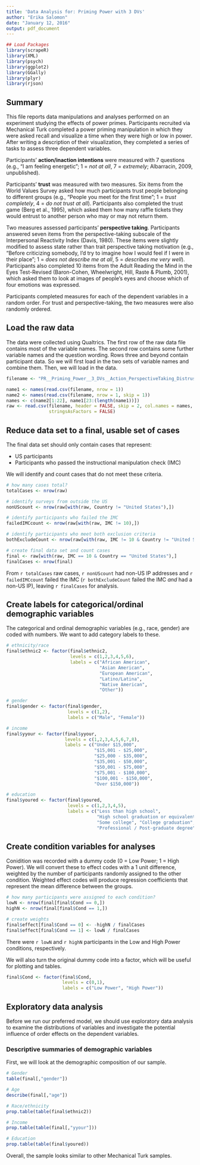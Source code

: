 ```yaml
---
title: 'Data Analysis for: Priming Power with 3 DVs'
author: "Erika Salomon"
date: "January 12, 2016"
output: pdf_document
---
```


```r
## Load Packages
library(scrapeR)
library(XML)
library(psych)
library(ggplot2)
library(GGally)
library(plyr)
library(rjson)
```

## Summary

This file reports data manipulations and analyses performed on an experiment studying the effects of power primes. Participants recruited via Mechanical Turk completed a power priming manipulation in which they were asked recall and visualize a time when they were high or low in power. After writing a description of their visualization, they completed a series of tasks to assess three dependent variables.

Participants'  **action/inaction intentions** were measured with 7 questions (e.g., "I am feeling energetic"; 1 = *not at all*, 7 = *extremely*; Albarracin, 2009, unpublished). 

Participants' **trust** was measured with two measures. Six items from the World Values Survey asked how much participants trust people belonging to different groups (e.g., "People you meet for the first time"; 1 = *trust completely*, 4 = *do not trust at all*). Participants also completed the trust game (Berg et al., 1995), which asked them how many raffle tickets they would entrust to another person who may or may not return them.

Two measures assessed participants' **perspective taking**. Participants answered seven items from the perspective-taking subscale of the Interpersonal Reactivity Index (Davis, 1980). These items were slightly modified to assess state rather than trait perspective taking motivation (e.g., "Before criticizing somebody, I'd try to imagine how I would feel if I were in their place"; 1 = *does not describe me at all*, 5 = *describes me very well*). Participants also completed 10 items from the Adult Reading the Mind in the Eyes Test-Revised (Baron-Cohen, Wheelwright, Hill, Raste & Plumb, 2001), which asked them to look at images of people's eyes and choose which of four emotions was expressed.

Participants completed measures for each of the dependent variables in a random order. For trust and perspective-taking, the two measures were also randomly ordered.

## Load the raw data

The data were collected using Qualtrics. The first row of the raw data file contains most of the variable names. The second row contains some further variable names and the question wording. Rows three and beyond contain participant data. So we will first load in the two sets of variable names and combine them. Then, we will load in the data.

```r
filename <- "PR__Priming_Power__3_DVs__Action_PerspectiveTaking_Distrust.csv"

name1 <- names(read.csv(filename, nrow = 1))
name2 <- names(read.csv(filename, nrow = 1, skip = 1))
names <- c(name2[1:22], name1[23:(length(name1))])
raw <- read.csv(filename, header = FALSE, skip = 2, col.names = names,
                stringsAsFactors = FALSE)
```

## Reduce data set to a final, usable set of cases

The final data set should only contain cases that represent:

+ US participants
+ Participants who passed the instructional manipulation check (IMC)

We will identify and count cases that do not meet these criteria. 

```r
# how many cases total?
totalCases <- nrow(raw)

# identify surveys from outside the US
nonUScount <- nrow(raw[with(raw, Country != "United States"),])

# identify participants who failed the IMC
failedIMCcount <- nrow(raw[with(raw, IMC != 10),])

# identify participants who meet both exclusion criteria
bothExcludeCount <- nrow(raw[with(raw, IMC != 10 & Country != "United States"),])

# create final data set and count cases
final <- raw[with(raw, IMC == 10 & Country == "United States"),]
finalCases <- nrow(final)
```

From `r totalCases` raw cases, `r nonUScount` had non-US IP addresses and `r failedIMCcount` failed the IMC (`r bothExcludeCount` failed the IMC *and* had a non-US IP), leaving `r finalCases` for analysis.

## Create labels for categorical/ordinal demographic variables

The categorical and ordinal demographic variables (e.g., race, gender) are coded with numbers. We want to add category labels to these. 

```r
# ethnicity/race
final$ethnic2 <- factor(final$ethnic2,
                        levels = c(1,2,3,4,5,6),
                        labels = c("African American",
                                   "Asian American",
                                   "European American",
                                   "Latino/Latina",
                                   "Native American",
                                   "Other"))

# gender
final$gender <- factor(final$gender,
                       levels = c(1,2),
                       labels = c("Male", "Female"))

# income 
final$yyour <- factor(final$yyour,
                      levels = c(1,2,3,4,5,6,7,8),
                      labels = c("Under $15,000",
                                 "$15,001 - $25,000",
                                 "$25,000 - $35,000",
                                 "$35,001 - $50,000",
                                 "$50,001 - $75,000",
                                 "$75,001 - $100,000",
                                 "$100,001 - $150,000",
                                 "Over $150,000"))

# education 
final$youred <- factor(final$youred,
                       levels = c(1,2,3,4,5),
                       labels = c("Less than high school",
                                  "High school graduation or equivalent",
                                  "Some college", "College graduation",
                                  "Professional / Post-graduate degree"))
```

## Create condition variables for analyses

Conidition was recorded with a dummy code (0 = Low Power; 1 = High Power). We will convert these to effect codes with a 1 unit difference, weighted by the number of participants randomly assigned to the other condition. Weighted effect codes will produce regression coefficients that represent the mean difference between the groups. 

```r
# how many participants were assigned to each condition?
lowN <- nrow(final[final$Cond == 0,])
highN <- nrow(final[final$Cond == 1,])

# create weights
final$effect[final$Cond == 0] <- -highN / finalCases
final$effect[final$Cond == 1] <- lowN / finalCases
```

There were `r lowN` and `r highN` participants in the Low and High Power conditions, respectively.

We will also turn the original dummy code into a factor, which will be useful for plotting and tables.

```r
final$Cond <- factor(final$Cond,
                     levels = c(0,1),
                     labels = c("Low Power", "High Power"))
```


## Exploratory data analysis

Before we run our preferred model, we should use exploratory data analysis to examine the distributions of variables and investigate the potential influence of order effects on the dependent variables.

### Descriptive summaries of demographic variables

First, we will look at the demographic composition of our sample.
 
```r
# Gender
table(final[,"gender"])

# Age
describe(final[,"age"])

# Race/ethnicity
prop.table(table(final$ethnic2))

# Income
prop.table(table(final[,"yyour"]))

# Education
prop.table(table(final$youred))
```

Overall, the sample looks similar to other Mechanical Turk samples.
